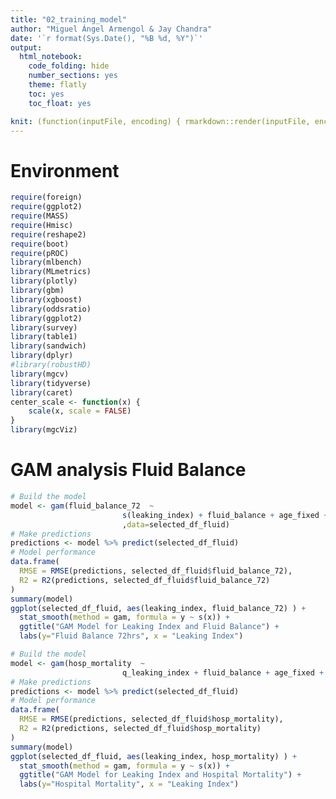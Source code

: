 ```yaml
---
title: "02_training_model"
author: "Miguel Ángel Armengol & Jay Chandra"
date: '`r format(Sys.Date(), "%B %d, %Y")`'
output:
  html_notebook:
    code_folding: hide
    number_sections: yes
    theme: flatly
    toc: yes
    toc_float: yes

knit: (function(inputFile, encoding) { rmarkdown::render(inputFile, encoding = encoding, output_file = paste0(substr(inputFile,1,nchar(inputFile)-4)," ",Sys.Date(),'.html')) })
---
```



# Environment

```r
require(foreign)
require(ggplot2)
require(MASS)
require(Hmisc)
require(reshape2)
require(boot)
require(pROC)
library(mlbench)
library(MLmetrics)
library(plotly)
library(gbm)
library(xgboost)
library(oddsratio)
library(ggplot2)
library(survey)
library(table1)
library(sandwich)
library(dplyr)
#library(robustHD)
library(mgcv)
library(tidyverse)
library(caret)
center_scale <- function(x) {
    scale(x, scale = FALSE)
}
library(mgcViz)
```

# GAM analysis Fluid Balance

```r
# Build the model
model <- gam(fluid_balance_72  ~
                         s(leaking_index) + fluid_balance + age_fixed + gender + apache_iv + final_charlson_score
                         ,data=selected_df_fluid) 
# Make predictions
predictions <- model %>% predict(selected_df_fluid)
# Model performance
data.frame(
  RMSE = RMSE(predictions, selected_df_fluid$fluid_balance_72),
  R2 = R2(predictions, selected_df_fluid$fluid_balance_72)
)
summary(model)
ggplot(selected_df_fluid, aes(leaking_index, fluid_balance_72) ) +
  stat_smooth(method = gam, formula = y ~ s(x)) +
  ggtitle("GAM Model for Leaking Index and Fluid Balance") +
  labs(y="Fluid Balance 72hrs", x = "Leaking Index")
```

```r
# Build the model
model <- gam(hosp_mortality  ~
                         q_leaking_index + fluid_balance + age_fixed + gender + apache_iv + final_charlson_score,data=selected_df_fluid, family = binomial)
# Make predictions
predictions <- model %>% predict(selected_df_fluid)
# Model performance
data.frame(
  RMSE = RMSE(predictions, selected_df_fluid$hosp_mortality),
  R2 = R2(predictions, selected_df_fluid$hosp_mortality)
)
summary(model)
ggplot(selected_df_fluid, aes(leaking_index, hosp_mortality) ) +
  stat_smooth(method = gam, formula = y ~ s(x)) +
  ggtitle("GAM Model for Leaking Index and Hospital Mortality") +
  labs(y="Hospital Mortality", x = "Leaking Index")
```